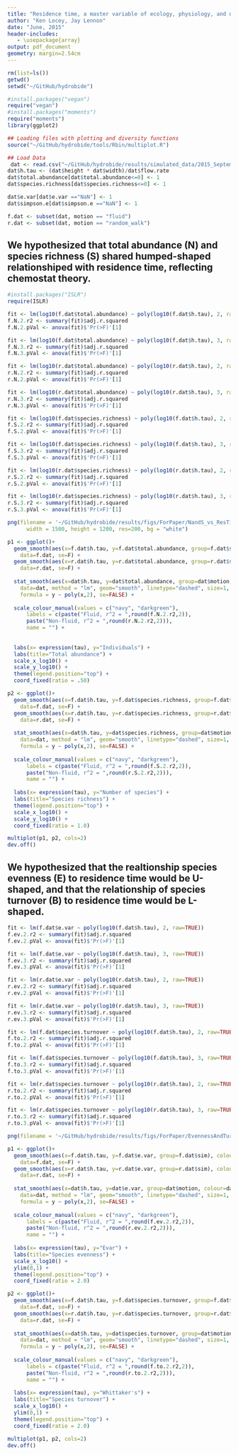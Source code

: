 ```yaml
---
title: "Residence time, a master variable of ecology, physiology, and natural selection"
author: "Ken Locey, Jay Lennon"
date: "June, 2015"
header-includes:
   - \usepackage{array}
output: pdf_document
geometry: margin=2.54cm
---
```



```r
rm(list=ls()) 
getwd() 
setwd("~/GitHub/hydrobide") 
```

```r
#install.packages("vegan") 
require("vegan") 
#install.packages("moments")
require("moments")
library(ggplot2)
```


```r
## Loading files with plotting and diversity functions
source("~/GitHub/hydrobide/tools/Rbin/multiplot.R")
```


```r
## Load Data
 dat <- read.csv("~/GitHub/hydrobide/results/simulated_data/2015_September/7_Sept/SimData.csv")  
dat$h.tau <- (dat$height * dat$width)/dat$flow.rate
dat$total.abundance[dat$total.abundance<=0] <- 1
dat$species.richness[dat$species.richness<=0] <- 1

dat$e.var[dat$e.var =="NaN"] <- 1
dat$simpson.e[dat$simpson.e =="NaN"] <- 1

f.dat <- subset(dat, motion == "fluid")
r.dat <- subset(dat, motion == "random_walk")
```

## We hypothesized that total abundance (N) and species richness (S) shared humped-shaped relationshiped with residence time, reflecting chemostat theory.


```r
#install.packages("ISLR")
require(ISLR)

fit <- lm(log10(f.dat$total.abundance) ~ poly(log10(f.dat$h.tau), 2, raw=TRUE))
f.N.2.r2 <- summary(fit)$adj.r.squared
f.N.2.pVal <- anova(fit)$'Pr(>F)'[1]

fit <- lm(log10(f.dat$total.abundance) ~ poly(log10(f.dat$h.tau), 3, raw=TRUE))
f.N.3.r2 <- summary(fit)$adj.r.squared
f.N.3.pVal <- anova(fit)$'Pr(>F)'[1]

fit <- lm(log10(r.dat$total.abundance) ~ poly(log10(r.dat$h.tau), 2, raw=TRUE))
r.N.2.r2 <- summary(fit)$adj.r.squared
r.N.2.pVal <- anova(fit)$'Pr(>F)'[1]

fit <- lm(log10(r.dat$total.abundance) ~ poly(log10(r.dat$h.tau), 3, raw=TRUE))
r.N.3.r2 <- summary(fit)$adj.r.squared
r.N.3.pVal <- anova(fit)$'Pr(>F)'[1]

fit <- lm(log10(f.dat$species.richness) ~ poly(log10(f.dat$h.tau), 2, raw=TRUE))
f.S.2.r2 <- summary(fit)$adj.r.squared
f.S.2.pVal <- anova(fit)$'Pr(>F)'[1]

fit <- lm(log10(f.dat$species.richness) ~ poly(log10(f.dat$h.tau), 3, raw=TRUE))
f.S.3.r2 <- summary(fit)$adj.r.squared
f.S.3.pVal <- anova(fit)$'Pr(>F)'[1]

fit <- lm(log10(r.dat$species.richness) ~ poly(log10(r.dat$h.tau), 2, raw=TRUE))
r.S.2.r2 <- summary(fit)$adj.r.squared
r.S.2.pVal <- anova(fit)$'Pr(>F)'[1]

fit <- lm(log10(r.dat$species.richness) ~ poly(log10(r.dat$h.tau), 3, raw=TRUE))
r.S.3.r2 <- summary(fit)$adj.r.squared
r.S.3.pVal <- anova(fit)$'Pr(>F)'[1]
```



```r
png(filename = '~/GitHub/hydrobide/results/figs/ForPaper/NandS_vs_ResTime.png',
      width = 1500, height = 1200, res=200, bg = "white")

p1 <- ggplot()+
  geom_smooth(aes(x=f.dat$h.tau, y=f.dat$total.abundance, group=f.dat$sim), colour='skyblue1',
    data=f.dat, se=F) +  
  geom_smooth(aes(x=r.dat$h.tau, y=r.dat$total.abundance, group=r.dat$sim), colour='seagreen1',
    data=r.dat, se=F) +  
  
  stat_smooth(aes(x=dat$h.tau, y=dat$total.abundance, group=dat$motion, colour=dat$motion),
    data=dat, method = "lm", geom="smooth", linetype="dashed", size=1,
    formula = y ~ poly(x,2), se=FALSE) +
  
  scale_colour_manual(values = c("navy", "darkgreen"),
      labels = c(paste("Fluid, r^2 = ",round(f.N.2.r2,2)),
      paste("Non-fluid, r^2 = ",round(r.N.2.r2,2))),
      name = "") +
  
  
  labs(x= expression(tau), y="Individuals") +
  labs(title="Total abundance") +
  scale_x_log10() +
  scale_y_log10() +
  theme(legend.position="top") +
  coord_fixed(ratio = .50)

p2 <- ggplot()+
  geom_smooth(aes(x=f.dat$h.tau, y=f.dat$species.richness, group=f.dat$sim), colour='skyblue1',
    data=f.dat, se=F) +  
  geom_smooth(aes(x=r.dat$h.tau, y=r.dat$species.richness, group=r.dat$sim), colour='seagreen1',
    data=r.dat, se=F) +  
  
  stat_smooth(aes(x=dat$h.tau, y=dat$species.richness, group=dat$motion, colour=dat$motion),
    data=dat, method = "lm", geom="smooth", linetype="dashed", size=1,
    formula = y ~ poly(x,2), se=FALSE) +
  
  scale_colour_manual(values = c("navy", "darkgreen"),
      labels = c(paste("Fluid, r^2 = ",round(f.S.2.r2,2)),
      paste("Non-fluid, r^2 = ",round(r.S.2.r2,2))),
      name = "") +
    
  labs(x= expression(tau), y="Number of species") +
  labs(title="Species richness") +
  theme(legend.position="top") +
  scale_x_log10() +
  scale_y_log10() +
  coord_fixed(ratio = 1.0)

multiplot(p1, p2, cols=2)
dev.off()
```


## We hypothesized that the realtionship species evenness (E) to residence time would be U-shaped, and that the relationship of species turnover (B) to residence time would be L-shaped.

```r
fit <- lm(f.dat$e.var ~ poly(log10(f.dat$h.tau), 2, raw=TRUE))
f.ev.2.r2 <- summary(fit)$adj.r.squared
f.ev.2.pVal <- anova(fit)$'Pr(>F)'[1]

fit <- lm(f.dat$e.var ~ poly(log10(f.dat$h.tau), 3, raw=TRUE))
f.ev.3.r2 <- summary(fit)$adj.r.squared
f.ev.3.pVal <- anova(fit)$'Pr(>F)'[1]

fit <- lm(r.dat$e.var ~ poly(log10(r.dat$h.tau), 2, raw=TRUE))
r.ev.2.r2 <- summary(fit)$adj.r.squared
r.ev.2.pVal <- anova(fit)$'Pr(>F)'[1]

fit <- lm(r.dat$e.var ~ poly(log10(r.dat$h.tau), 3, raw=TRUE))
r.ev.3.r2 <- summary(fit)$adj.r.squared
r.ev.3.pVal <- anova(fit)$'Pr(>F)'[1]

fit <- lm(f.dat$species.turnover ~ poly(log10(f.dat$h.tau), 2, raw=TRUE))
f.to.2.r2 <- summary(fit)$adj.r.squared
f.to.2.pVal <- anova(fit)$'Pr(>F)'[1]

fit <- lm(f.dat$species.turnover ~ poly(log10(f.dat$h.tau), 3, raw=TRUE))
f.to.3.r2 <- summary(fit)$adj.r.squared
f.to.3.pVal <- anova(fit)$'Pr(>F)'[1]

fit <- lm(r.dat$species.turnover ~ poly(log10(r.dat$h.tau), 2, raw=TRUE))
r.to.2.r2 <- summary(fit)$adj.r.squared
r.to.2.pVal <- anova(fit)$'Pr(>F)'[1]

fit <- lm(r.dat$species.turnover ~ poly(log10(r.dat$h.tau), 3, raw=TRUE))
r.to.3.r2 <- summary(fit)$adj.r.squared
r.to.3.pVal <- anova(fit)$'Pr(>F)'[1]
```


```r
png(filename = '~/GitHub/hydrobide/results/figs/ForPaper/EvennessAndTurnover_vs_ResTime.png', width = 1500, height = 1200, res=200, bg = "white")

p1 <- ggplot()+
  geom_smooth(aes(x=f.dat$h.tau, y=f.dat$e.var, group=f.dat$sim), colour='skyblue1',
    data=f.dat, se=F) +  
  geom_smooth(aes(x=r.dat$h.tau, y=r.dat$e.var, group=r.dat$sim), colour='seagreen1',
    data=r.dat, se=F) +  
  
  stat_smooth(aes(x=dat$h.tau, y=dat$e.var, group=dat$motion, colour=dat$motion),
    data=dat, method = "lm", geom="smooth", linetype="dashed", size=1,
    formula = y ~ poly(x,2), se=FALSE) +
  
  scale_colour_manual(values = c("navy", "darkgreen"),
      labels = c(paste("Fluid, r^2 = ",round(f.ev.2.r2,2)),
      paste("Non-fluid, r^2 = ",round(r.ev.2.r2,2))),
      name = "") +
  
  labs(x= expression(tau), y="Evar") +
  labs(title="Species evenness") +
  scale_x_log10() +
  ylim(0,1) +
  theme(legend.position="top") +
  coord_fixed(ratio = 2.0)

p2 <- ggplot()+
  geom_smooth(aes(x=f.dat$h.tau, y=f.dat$species.turnover, group=f.dat$sim), colour='skyblue1',
    data=f.dat, se=F) +  
  geom_smooth(aes(x=r.dat$h.tau, y=r.dat$species.turnover, group=r.dat$sim), colour='seagreen1',
    data=r.dat, se=F) +  
  
  stat_smooth(aes(x=dat$h.tau, y=dat$species.turnover, group=dat$motion, colour=dat$motion),
    data=dat, method = "lm", geom="smooth", linetype="dashed", size=1,
    formula = y ~ poly(x,2), se=FALSE) +
  
  scale_colour_manual(values = c("navy", "darkgreen"),
      labels = c(paste("Fluid, r^2 = ",round(f.to.2.r2,2)),
      paste("Non-fluid, r^2 = ",round(r.to.2.r2,2))),
      name = "") +
    
  labs(x= expression(tau), y="Whittaker's") +
  labs(title="Species turnover") +
  scale_x_log10() +
  ylim(0,1) +
  theme(legend.position="top") +
  coord_fixed(ratio = 2.0)

multiplot(p1, p2, cols=2)
dev.off()
```
